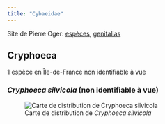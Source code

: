 ```yaml
---
title: "Cybaeidae"
---
```


Site de Pierre Oger: [espèces](https://arachno.piwigo.com/index?/category/817-cybaeidae), [genitalias](https://arachno.piwigo.com/index?/tags/1476-_cybaeidae)



## Cryphoeca

1 espèce en Île-de-France non identifiable à vue



### *Cryphoeca silvicola* (non identifiable à vue)

![Carte de distribution de *Cryphoeca silvicola*](https://asfra.fr/Site/User_pages/Atlas/LR_ASFRA_Cybaeidae_Cryphoeca%20silvicola_2022-03-10.jpeg)





